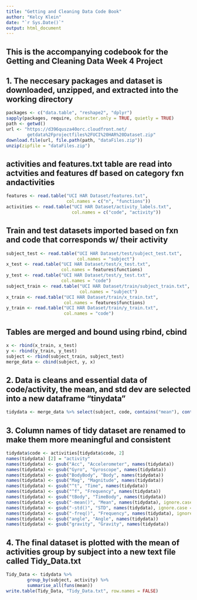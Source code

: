 ---
title: "Getting and Cleaning Data Code Book"
author: "Kelcy Klein"
date: "`r Sys.Date()`"
output: html_document
---
## This is the accompanying codebook for the Getting and Cleaning Data Week 4 Project

## 1. The neccesary packages and dataset is downloaded, unzipped, and extracted into the working directory
```{r download_data, include=FALSE}
packages <- c("data.table", "reshape2", "dplyr")
sapply(packages, require, character.only = TRUE, quietly = TRUE)
path <- getwd()
url <- "https://d396qusza40orc.cloudfront.net/
        getdata%2Fprojectfiles%2FUCI%20HAR%20Dataset.zip"
download.file(url, file.path(path, "dataFiles.zip"))
unzip(zipfile = "dataFiles.zip")
```

## activities and features.txt table are read into actvities and features df based on category fxn andactivities


```{r features and activities}
features <- read.table("UCI HAR Dataset/features.txt", 
                       col.names = c("n", "functions"))
activities <- read.table("UCI HAR Dataset/activity_labels.txt", 
                         col.names = c("code", "activity"))
```

## Train and test datasets imported based on fxn and code that corresponds w/ their activity

```{r train and test}
subject_test <- read.table("UCI HAR Dataset/test/subject_test.txt", 
                           col.names = "subject")
x_test <- read.table("UCI HAR Dataset/test/x_test.txt",
                     col.names = features$functions)
y_test <- read.table("UCI HAR Dataset/test/y_test.txt", 
                     col.names = "code")
subject_train <- read.table("UCI HAR Dataset/train/subject_train.txt", 
                            col.names = "subject")
x_train <- read.table("UCI HAR Dataset/train/x_train.txt", 
                      col.names = features$functions)
y_train <- read.table("UCI HAR Dataset/train/y_train.txt", 
                      col.names = "code")
```

## Tables are merged and bound using rbind, cbind

```{r rbind and cbind}
x <- rbind(x_train, x_test)
y <- rbind(y_train, y_test)
subject <- rbind(subject_train, subject_test)
merge_data <- cbind(subject, y, x)
```

## 2. Data is cleans and essential data of code/activity, the mean, and std dev are selected into a new dataframe "tinydata"

```{r tindydata}
tidydata <- merge_data %>% select(subject, code, contains("mean"), contains("std"))
```

## 3. Column names of tidy dataset are renamed to make them more meaningful and consistent

```{r gsub}
tidydata$code <- activities[tidydata$code, 2]
names(tidydata) [2] = "activity"
names(tidydata) <- gsub("Acc", "Accelerometer", names(tidydata))
names(tidydata) <- gsub("Gyro", "Gyroscope", names(tidydata))
names(tidydata) <- gsub("BodyBody", "Body", names(tidydata))
names(tidydata) <- gsub("Mag", "Magnitude", names(tidydata))
names(tidydata) <- gsub("^t", "Time", names(tidydata))
names(tidydata) <- gsub("^f", "Frequency", names(tidydata))
names(tidydata) <- gsub("tBody", "TimeBody", names(tidydata))
names(tidydata) <- gsub("-mean()", "Mean", names(tidydata), ignore.case = TRUE)
names(tidydata) <- gsub("-std()", "STD", names(tidydata), ignore.case = TRUE)
names(tidydata) <- gsub("-freq()", "Frequency", names(tidydata), ignore.case = TRUE)
names(tidydata) <- gsub("angle", "Angle", names(tidydata))
names(tidydata) <- gsub("gravity", "Gravity", names(tidydata))
```

## 4. The final dataset is plotted with the mean of activities group by subject into a new text file called Tidy_Data.txt

```{r Tidy_Data.txt}
Tidy_Data <- tidydata %>%
        group_by(subject, activity) %>%
        summarise_all(funs(mean))
write.table(Tidy_Data, "Tidy_Data.txt", row.names = FALSE)
```